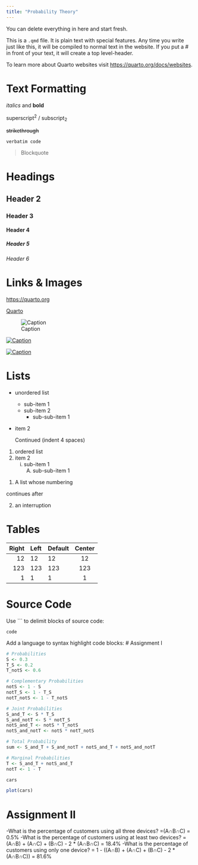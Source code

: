 ```yaml
---
title: "Probability Theory"
---
```


::: callout-note
You can delete everything in here and start fresh.
:::

This is a `.qmd` file. It is plain text with special features. Any time you write just like this, it will be compiled to normal text in the website. If you put a \# in front of your text, it will create a top level-header.

To learn more about Quarto websites visit <https://quarto.org/docs/websites>.

# Text Formatting

*italics* and **bold**

superscript^2^ / subscript~2~

~~strikethrough~~

`verbatim code`

> Blockquote

# Headings

## Header 2
### Header 3
#### Header 4
##### Header 5
###### Header 6

# Links & Images

<https://quarto.org>

[Quarto](https://quarto.org)

![Caption](../../assets/img/elephant.png)

[![Caption](../../assets/img/elephant.png)](https://quarto.org)

[![Caption](../../assets/img/elephant.png)](https://quarto.org "An elephant")


# Lists

* unordered list
    + sub-item 1
    + sub-item 2
        - sub-sub-item 1
        
*   item 2

    Continued (indent 4 spaces)
    
    
1. ordered list
2. item 2
    i) sub-item 1
         A.  sub-sub-item 1
         
(@)  A list whose numbering

continues after

(@)  an interruption

# Tables

| Right | Left | Default | Center |
|------:|:-----|---------|:------:|
|   12  |  12  |    12   |    12  |
|  123  |  123 |   123   |   123  |
|    1  |    1 |     1   |     1  |

# Source Code

Use ``` to delimit blocks of source code:

```
code
```

Add a language to syntax highlight code blocks:
# Assignment I

```r
# Probabilities
S <- 0.3
T_S <- 0.2
T_notS <- 0.6

# Complementary Probabilities
notS <- 1 - S
notT_S <- 1 - T_S
notT_notS <- 1 - T_notS

# Joint Probabilities
S_and_T <- S * T_S
S_and_notT <- S * notT_S
notS_and_T <- notS * T_notS
notS_and_notT <- notS * notT_notS

# Total Probability
sum <- S_and_T + S_and_notT + notS_and_T + notS_and_notT

# Marginal Probabilities
T <- S_and_T + notS_and_T
notT <- 1 - T
```

```r
cars
```

```r
plot(cars)
```
# Assignment II

-What is the percentage of customers using all three devices?
=(A∩B∩C) = 0.5%
-What is the percentage of customers using at least two devices?
=(A∩B) + (A∩C) + (B∩C) - 2 * (A∩B∩C) = 18.4%
-What is the percentage of customers using only one device?
= 1 - ((A∩B) + (A∩C) + (B∩C) - 2 * (A∩B∩C)) = 81.6%

